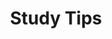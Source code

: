 ---
title: Study Tips
description: Tips students can use for studying.
sidebar:
    label: Study Tips
    order: 1
    hidden: true
    badge:
        text: New
        variant: caution
---